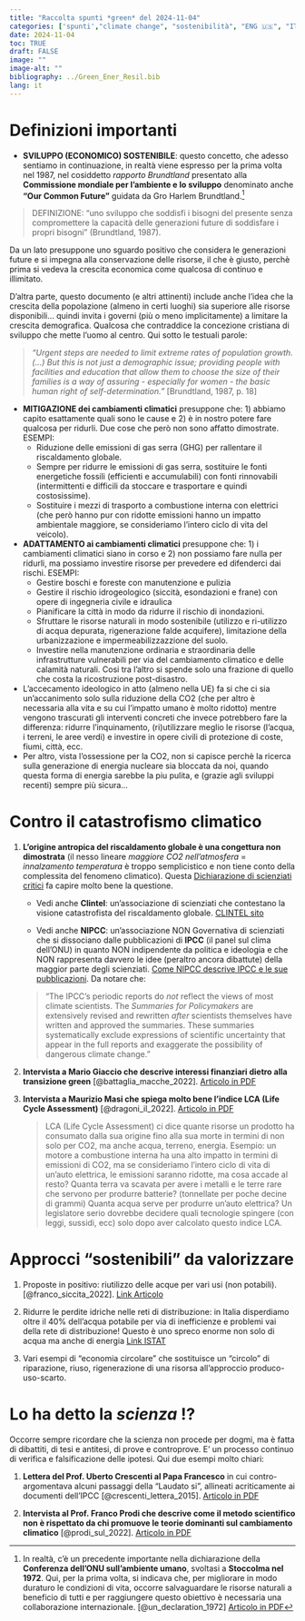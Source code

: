 ```yaml
---
title: "Raccolta spunti *green* del 2024-11-04"
categories: ['spunti',"climate change", "sostenibilità", "ENG 🇺🇸", "ITA 🇮🇹"]
date: 2024-11-04
toc: TRUE
draft: FALSE
image: ""
image-alt: ""
bibliography: ../Green_Ener_Resil.bib
lang: it
---
```



# Definizioni importanti

+ **SVILUPPO (ECONOMICO) SOSTENIBILE**: questo concetto, che adesso sentiamo in continuazione, in realtà viene espresso per la prima volta nel 1987, nel cosiddetto *rapporto Brundtland* presentato alla **Commissione mondiale per l’ambiente e lo sviluppo** denominato anche  **“Our Common Future”** guidata da Gro Harlem Brundtland.[^1]

[^1]: In realtà, c'è un precedente importante nella dichiarazione della **Conferenza dell'ONU sull'ambiente umano**, svoltasi a **Stoccolma nel 1972**. Qui, per la prima volta, si indicava che, per migliorare in modo duraturo le condizioni di vita, occorre salvaguardare le risorse naturali a beneficio di tutti e per raggiungere questo obiettivo è necessaria una collaborazione internazionale. [@un_declaration_1972] [Articolo in PDF](stockholm_declaration.pdf)

> DEFINIZIONE: "uno sviluppo che soddisfi i bisogni del presente senza compromettere la capacità delle generazioni future di soddisfare i propri bisogni" (Brundtland, 1987). 

Da un lato presuppone uno sguardo positivo che considera le generazioni future e si impegna alla conservazione delle risorse, il che è giusto, perchè prima si vedeva la crescita economica come qualcosa di continuo e illimitato.  

D'altra parte, questo documento (e altri attinenti) include anche l'idea che la crescita della popolazione (almeno in certi luoghi) sia superiore alle risorse disponibili... quindi invita i governi (più o meno implicitamente) a limitare la crescita demografica. Qualcosa che contraddice la concezione cristiana di sviluppo che mette l'uomo al centro. Qui sotto le testuali parole: 

> *"Urgent steps are needed to limit extreme rates of population growth. (...) But this is not just a demographic issue; providing people with facilities and education that allow them to choose the size of their families is a way of assuring - especially for women - the basic human right of self-determination."* [Brundtland, 1987, p. 18]

+ **MITIGAZIONE dei cambiamenti climatici** presuppone che: 1) abbiamo capito esattamente quali sono le cause e 2) è in nostro potere fare qualcosa per ridurli. Due cose che però non sono affatto dimostrate. ESEMPI:
  - Riduzione delle emissioni di gas serra (GHG) per rallentare il riscaldamento globale. 
  - Sempre per ridurre le emissioni di gas serra, sostituire le fonti energetiche fossili (efficienti e accumulabili) con fonti rinnovabili (intermittenti e difficili da stoccare e trasportare e quindi costosissime).
  - Sostituire i mezzi di trasporto a combustione interna con elettrici (che però hanno pur con ridotte emissioni hanno un impatto ambientale maggiore, se consideriamo l'intero ciclo di vita del veicolo).  
  
+ **ADATTAMENTO ai cambiamenti climatici** presuppone che: 1) i cambiamenti climatici siano in corso e 2) non possiamo fare nulla per ridurli, ma possiamo investire risorse per prevedere ed difenderci dai rischi. ESEMPI:
  - Gestire boschi e foreste con manutenzione e pulizia
  - Gestire il rischio idrogeologico (siccità, esondazioni e frane) con opere di ingegneria civile e idraulica
  - Pianificare la città in modo da ridurre il rischio di inondazioni.
  - Sfruttare le risorse naturali in modo sostenibile (utilizzo e ri-utilizzo di acqua depurata, rigenerazione falde acquifere), limitazione della urbanizzazione e impermeabilizzazzione del suolo.
  - Investire nella manutenzione ordinaria e straordinaria delle infrastrutture vulnerabili per via del cambiamento climatico e delle calamità naturali. Cosi tra l'altro si spende solo una frazione di quello che costa la ricostruzione post-disastro.
  
+ L'accecamento ideologico in atto (almeno nella UE) fa si che ci sia un'accanimento solo sulla riduzione della CO2 (che per altro è necessaria alla vita e su cui l'impatto umano è molto ridotto) mentre vengono trascurati gli interventi concreti che invece potrebbero fare la differenza: ridurre l'inquinamento, (ri)utilizzare meglio le risorse (l'acqua, i terreni, le aree verdi) e investire in opere civili di protezione di coste, fiumi, città, ecc. 
+ Per altro, vista l'ossessione per la CO2, non si capisce perchè la ricerca sulla generazione di energia nucleare sia bloccata da noi, quando questa forma di energia sarebbe la piu pulita, e (grazie agli sviluppi recenti) sempre più sicura... 
 
# Contro il catastrofismo climatico

1) **L’origine antropica del riscaldamento globale è una congettura non dimostrata** (il nesso lineare *maggiore CO2 nell’atmosfera* =  *innalzamento temperatura* è troppo semplicistico e non tiene conto della complessita del fenomeno climatico). Questa [Dichiarazione di scienziati critici](http://www.scienzanazionale.it/e-nata-astri-per-la-ricerca-italiana/petizione-sul-riscaldamento-globale-antropico/) fa capire molto bene la questione.

	- Vedi anche **Clintel**: un'associazione di scienziati che contestano la visione catastrofista del riscaldamento globale. 
[CLINTEL sito ](https://clintel.org/about-us/)

	- Vedi anche **NIPCC**: un'associazione NON Governativa di scienziati che si dissociano dalle pubblicazioni di **IPCC** (il panel sul clima dell'ONU) in quanto NON indipendente da politica e ideologia e che NON rappresenta davvero le idee (peraltro ancora dibattute) della maggior parte degli scienziati. 
[Come NIPCC descrive IPCC e le sue pubblicazioni](http://climatechangereconsidered.org/about-the-ipcc/). Da notare che: 
	
	> "The IPCC’s periodic reports do *not* reflect the views of most climate scientists. The *Summaries for Policymakers* are extensively revised and rewritten *after* scientists themselves have written and approved the summaries. These summaries systematically exclude expressions of scientific uncertainty that appear in the full reports and exaggerate the possibility of dangerous climate change." 
	
3) **Intervista a Mario Giaccio che descrive interessi finanziari dietro alla transizione green** [@battaglia_macche_2022]. [Articolo in PDF](Battaglia.pdf)

4) **Intervista a Maurizio Masi che spiega molto bene l'indice LCA (Life Cycle Assessment)** [@dragoni_il_2022]. [Articolo in PDF](Masi.pdf)

	> LCA (Life Cycle Assessment) ci dice quante risorse un prodotto ha consumato dalla sua origine fino alla sua morte in termini di non solo per CO2, ma anche acqua, terreno, energia. Esempio: un motore a combustione interna ha una alto impatto in termini di emissioni di CO2, ma se consideriamo l'intero ciclo di vita di un'auto elettrica, le emissioni saranno ridotte, ma cosa accade al resto? Quanta terra va scavata per avere i metalli e le terre rare che servono per produrre batterie? (tonnellate per poche decine di grammi) Quanta acqua serve per produrre un'auto elettrica? Un legislatore serio dovrebbe decidere quali tecnologie spingere (con leggi, sussidi, ecc) solo dopo aver calcolato questo indice LCA.

# Approcci "sostenibili" da valorizzare 

1) Proposte in positivo: riutilizzo delle acque per vari usi (non potabili). [@franco_siccita_2022]. [Link Articolo](https://www.ilfattoquotidiano.it/2022/07/13/siccita-in-italia-utilizzato-appena-il-4-delle-acque-reflue-con-un-riuso-corretto-si-potrebbe-soddisfare-il-45-del-fabbisogno-nazionale/6656505/)
 
2) Ridurre le perdite idriche nelle reti di distribuzione: in Italia disperdiamo oltre il 40% dell'acqua potabile per via di inefficienze e problemi vai della rete di distribuzione! Questo è uno spreco enorme non solo di acqua ma anche di energia [Link ISTAT](https://www.istat.it/it/files//2021/03/Report-Giornata-mondiale-acqua.pdf)

3) Vari esempi di "economia circolare" che sostituisce un "circolo" di riparazione, riuso, rigenerazione di una risorsa all'approccio produco-uso-scarto. 


# Lo ha detto la *scienza* !?

Occorre sempre ricordare che la scienza non procede per dogmi, ma è fatta di dibattiti, di tesi e antitesi, di prove e controprove. E' un processo continuo di verifica e falsificazione delle ipotesi. Qui due esempi molto chiari:

1) **Lettera del Prof. Uberto Crescenti al Papa Francesco** in cui contro-argomentava alcuni passaggi della "Laudato si", allineati acriticamente ai documenti dell'IPCC [@crescenti_lettera_2015]. [Articolo in PDF](Crescenti_papa.pdf)

2) **Intervista al Prof. Franco Prodi che descrive come il metodo scientifico non è rispettato da chi promuove le teorie dominanti sul cambiamento climatico** [@prodi_sul_2022]. [Articolo in PDF](Prodi_2022.pdf)

